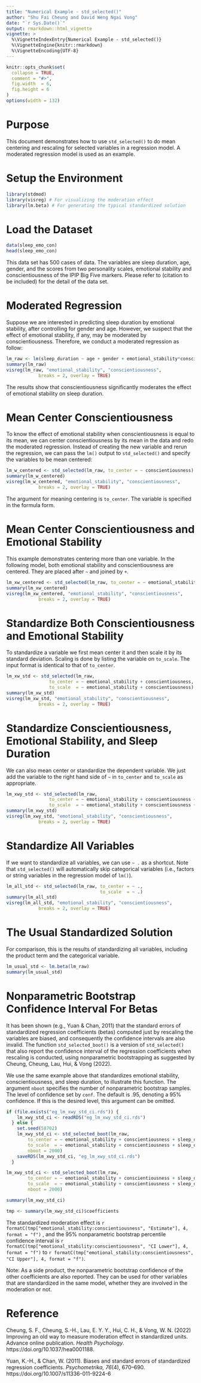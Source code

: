 ```yaml
---
title: "Numerical Example - std_selected()"
author: "Shu Fai Cheung and David Weng Ngai Vong"
date: "`r Sys.Date()`"
output: rmarkdown::html_vignette
vignette: >
  %\VignetteIndexEntry{Numerical Example - std_selected()}
  %\VignetteEngine{knitr::rmarkdown}
  %\VignetteEncoding{UTF-8}
---
```


```r
knitr::opts_chunk$set(
  collapse = TRUE,
  comment = "#>",
  fig.width  = 6,
  fig.height = 6
)
options(width = 132)
```

# Purpose

This document demonstrates how to use `std_selected()` to do mean centering and
rescaling for selected variables in a regression model. A moderated regression
model is used as an example.

# Setup the Environment

```r
library(stdmod)
library(visreg) # For visualizing the moderation effect
library(lm.beta) # For generating the typical standardized solution
```

# Load the Dataset

```r
data(sleep_emo_con)
head(sleep_emo_con)
```

This data set has 500 cases of data. The variables are sleep duration,
age, gender,  and the scores from two personality scales, emotional stability
and conscientiousness of the IPIP Big Five markers. Please refer to
(citation to be included) for the detail of the data set.


# Moderated Regression

Suppose we are interested in predicting sleep duration by emotional
stability, after controlling for gender and age. However, we suspect that the
effect of emotional stability, if any, may be moderated by conscientiousness.
Therefore, we conduct a moderated regression as follow:

```r
lm_raw <- lm(sleep_duration ~ age + gender + emotional_stability*conscientiousness, sleep_emo_con)
summary(lm_raw)
visreg(lm_raw, "emotional_stability", "conscientiousness",
            breaks = 2, overlay = TRUE)
```

The results show that conscientiousness significantly moderates the effect of
emotional stability on sleep duration.

# Mean Center Conscientiousness

To know the effect of emotional stability when conscientiousness is equal to its
mean, we can center conscientiousness by its mean in the data and redo the
moderated regression. Instead of creating the new variable and rerun the
regression, we can pass the `lm()` output to `std_selected()` and specify the
variables to be mean centered:


```r
lm_w_centered <- std_selected(lm_raw, to_center = ~ conscientiousness)
summary(lm_w_centered)
visreg(lm_w_centered, "emotional_stability", "conscientiousness",
            breaks = 2, overlay = TRUE)
```

The argument for meaning centering is `to_center`. The variable is specified
in the formula form.


# Mean Center Conscientiousness and Emotional Stability

This example demonstrates centering more than one variable. In the following
model, both emotional stability and conscientiousness are centered. They are
placed after `~` and joined by `+`.

```r
lm_xw_centered <- std_selected(lm_raw, to_center = ~ emotional_stability + conscientiousness)
summary(lm_xw_centered)
visreg(lm_xw_centered, "emotional_stability", "conscientiousness",
            breaks = 2, overlay = TRUE)
```

# Standardize Both Conscientiousness and Emotional Stability

To standardize a variable we first mean center it and then scale it by its
standard deviation. Scaling is done by listing the variable on `to_scale`.
The input format is identical to that of `to_center`.


```r
lm_xw_std <- std_selected(lm_raw,
                to_center = ~ emotional_stability + conscientiousness,
                to_scale  = ~ emotional_stability + conscientiousness)
summary(lm_xw_std)
visreg(lm_xw_std, "emotional_stability", "conscientiousness",
            breaks = 2, overlay = TRUE)
```

# Standardize Conscientiousness, Emotional Stability, and Sleep Duration

We can also mean center or standardize the dependent variable. We
just add the variable to the right hand side of `~` in `to_center` and
`to_scale` as appropriate.

```r
lm_xwy_std <- std_selected(lm_raw,
                to_center = ~ emotional_stability + conscientiousness + sleep_duration,
                to_scale  = ~ emotional_stability + conscientiousness + sleep_duration)
summary(lm_xwy_std)
visreg(lm_xwy_std, "emotional_stability", "conscientiousness",
            breaks = 2, overlay = TRUE)
```

# Standardize All Variables

If we want to standardize all variables, we can use `~ .` as a shortcut. Note
that `std_selected()` will automatically skip categorical variables (i.e., factors or string
variables in the regression model of `lm()`).

```r
lm_all_std <- std_selected(lm_raw, to_center = ~ .,
                                   to_scale  = ~ .)
summary(lm_all_std)
visreg(lm_all_std, "emotional_stability", "conscientiousness",
            breaks = 2, overlay = TRUE)
```

# The Usual Standardized Solution

For comparison, this is the results of standardizing all variables, including
the product term and the categorical variable.

```r
lm_usual_std <- lm.beta(lm_raw)
summary(lm_usual_std)
```

# Nonparametric Bootstrap Confidence Interval For Betas

It has been shown (e.g., Yuan & Chan, 2011) that the standard errors of
standardized regression coefficients (betas) computed just by rescaling the variables
are biased, and consequently the confidence intervals are also invalid. The
function `std_selected_boot()` is a version of `std_selected()` that also
report the confidence interval of the regression coefficients when rescaling is conducted,
using nonparametric bootstrapping as suggested by Cheung, Cheung, Lau, Hui, & Vong (2022).

We use the same example above that standardizes emotional stability,
conscientiousness, and sleep duration, to illustrate this function.
The argument `nboot` specifies the number of nonparametric bootstrap samples.
The level of confidence set by `conf`. The default is .95, denoting a 95%
confidence. If this is the desired level, this argument can be omitted.

```r
if (file.exists("eg_lm_xwy_std_ci.rds")) {
    lm_xwy_std_ci <- readRDS("eg_lm_xwy_std_ci.rds")
  } else {
    set.seed(58702)
    lm_xwy_std_ci <- std_selected_boot(lm_raw,
        to_center = ~ emotional_stability + conscientiousness + sleep_duration,
        to_scale  = ~ emotional_stability + conscientiousness + sleep_duration,
        nboot = 2000)
    saveRDS(lm_xwy_std_ci, "eg_lm_xwy_std_ci.rds")
  }
```

```r
lm_xwy_std_ci <- std_selected_boot(lm_raw,
        to_center = ~ emotional_stability + conscientiousness + sleep_duration,
        to_scale  = ~ emotional_stability + conscientiousness + sleep_duration,
        nboot = 2000)
```

```r
summary(lm_xwy_std_ci)
```

```r
tmp <- summary(lm_xwy_std_ci)$coefficients
```

The standardized moderation effect is `r formatC(tmp["emotional_stability:conscientiousness", "Estimate"], 4, format = "f")`
, and the 95% nonparametric bootstrap percentile confidence interval is 
`r formatC(tmp["emotional_stability:conscientiousness", "CI Lower"], 4, format = "f")` to
`r formatC(tmp["emotional_stability:conscientiousness", "CI Upper"], 4, format = "f")`.

Note: As a side product, the nonparametric bootstrap confidence of the
other coefficients are also reported. They can be used for other variables that
are standardized in the same model, whether they are involved in the moderation or not.

# Reference

Cheung, S. F., Cheung, S.-H., Lau, E. Y. Y., Hui, C. H., & Vong, W. N. (2022)
Improving an old way to measure moderation effect in standardized units.
Advance online publication. *Health Psychology*. https://doi.org/10.1037/hea0001188.

Yuan, K.-H., & Chan, W. (2011). Biases and standard errors of standardized
regression coefficients. *Psychometrika, 76*(4), 670–690. https://doi.org/10.1007/s11336-011-9224-6
